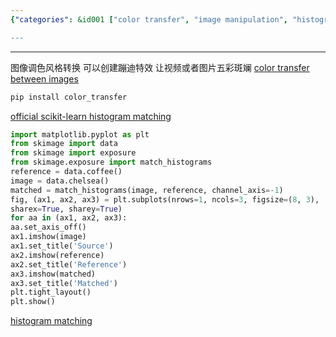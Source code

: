 ```yaml
---
{"categories": &id001 ["color transfer", "image manipulation", "histogram-based style transfer", "video effects", "picture enhancement", "Python code", "image color matching"], "category": "Image Processing", "date": "2022-09-17 07:20:21", "description": "This text explains a method for color transfer between images, specifically using histogram-based style transfer to create vibrant effects in videos or pictures. It provides installation instructions and example Python code for image color matching using histogram matching.", "tags": *id001, "title": "color transfer between images, histogram based style transfer"}

---
```


------
图像调色风格转换 可以创建蹦迪特效 让视频或者图片五彩斑斓
[color transfer between images](https://github.com/jrosebr1/color_transfer)
```bash
pip install color_transfer
```
[official scikit-learn histogram matching](https://scikit-image.org/docs/dev/auto_examples/color_exposure/plot_histogram_matching.html)
```python
import matplotlib.pyplot as plt
from skimage import data
from skimage import exposure
from skimage.exposure import match_histograms
reference = data.coffee()
image = data.chelsea()
matched = match_histograms(image, reference, channel_axis=-1)
fig, (ax1, ax2, ax3) = plt.subplots(nrows=1, ncols=3, figsize=(8, 3),
sharex=True, sharey=True)
for aa in (ax1, ax2, ax3):
aa.set_axis_off()
ax1.imshow(image)
ax1.set_title('Source')
ax2.imshow(reference)
ax2.set_title('Reference')
ax3.imshow(matched)
ax3.set_title('Matched')
plt.tight_layout()
plt.show()
```
[histogram matching](https://pyimagesearch.com/2021/02/08/histogram-matching-with-opencv-scikit-image-and-python/)
